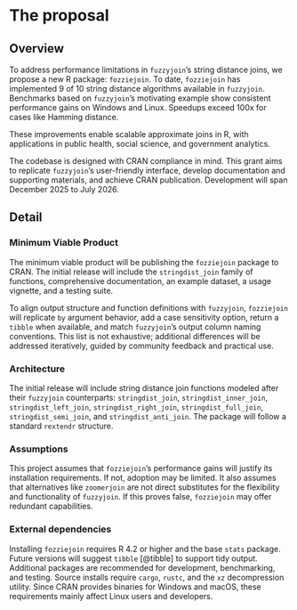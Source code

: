 # The proposal
<!--
How are you going to solve the problem? Include the concrete actions you
will take and an estimated timeline. What are likely failure modes and
how will you recover from them?

This is where the proposal should be outlined.
-->


## Overview
<!--
At a high-level address what your proposal is and how it will address
the problem identified. Highlight any benefits to the R Community that
follow from solving the problem. This should be your most compelling
section.

Include concrete actions you will take and estimated timeline.
-->

To address performance limitations in `fuzzyjoin`’s string distance joins, we propose a new R package: `fozziejoin`.
To date, `fozziejoin` has implemented 9 of 10 string distance algorithms available in `fuzzyjoin`.
Benchmarks based on `fuzzyjoin`'s motivating example show consistent performance gains on Windows and Linux. Speedups exceed 100x for cases like Hamming distance.

These improvements enable scalable approximate joins in R, with applications in public health, social science, and government analytics.

The codebase is designed with CRAN compliance in mind.
This grant aims to replicate `fuzzyjoin`’s user-friendly interface, develop documentation and supporting materials, and achieve CRAN publication.
Development will span December 2025 to July 2026.

## Detail
<!--
Go into more detail about the specifics of the project and how it delivers
against the problem.

Depending on project type the detail section should include:
-->

### Minimum Viable Product

<!--
What is the smallest thing you can build that delivers value to your users?
-->
The minimum viable product will be publishing the `fozziejoin` package to CRAN.
The initial release will include the `stringdist_join` family of functions, comprehensive documentation, an example dataset, a usage vignette, and a testing suite.

To align output structure and function definitions with `fuzzyjoin`,
`fozziejoin` will replicate `by` argument behavior, add a case sensitivity
option, return a `tibble` when available, and match `fuzzyjoin`’s output column
naming conventions. This list is not exhaustive; additional differences will be
addressed iteratively, guided by community feedback and practical use.

### Architecture

<!--
What does the high-level architecture look like?
-->
The initial release will include string distance join functions modeled after
their `fuzzyjoin` counterparts: `stringdist_join`, `stringdist_inner_join`,
`stringdist_left_join`, `stringdist_right_join`, `stringdist_full_join`,
`stringdist_semi_join`, and `stringdist_anti_join`.
The package will follow a standard `rextendr` structure.

### Assumptions

<!--
What assumptions are you making that, if proven false, would invalidate the project?
-->
This project assumes that `fozziejoin`’s performance gains will justify its installation requirements.
If not, adoption may be limited.
It also assumes that alternatives like `zoomerjoin` are not direct substitutes for the flexibility and functionality of `fuzzyjoin`.
If this proves false, `fozziejoin` may offer redundant capabilities.

### External dependencies

<!--
What external dependencies does the project have (e.g. libraries, services, other projects, etc.)?
-->

Installing `fozziejoin` requires R 4.2 or higher and the base `stats` package.
Future versions will suggest `tibble` [@tibble] to support tidy output.
Additional packages are recommended for development, benchmarking, and testing.
Source installs require `cargo`, `rustc`, and the `xz` decompression utility.
Since CRAN provides binaries for Windows and macOS, these requirements mainly affect Linux users and developers.
